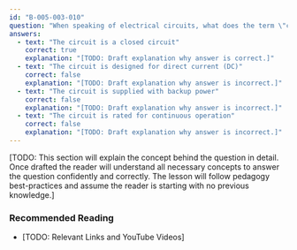 ```yaml
---
id: "B-005-003-010"
question: "When speaking of electrical circuits, what does the term \"continuity\" mean?"
answers:
  - text: "The circuit is a closed circuit"
    correct: true
    explanation: "[TODO: Draft explanation why answer is correct.]"
  - text: "The circuit is designed for direct current (DC)"
    correct: false
    explanation: "[TODO: Draft explanation why answer is incorrect.]"
  - text: "The circuit is supplied with backup power"
    correct: false
    explanation: "[TODO: Draft explanation why answer is incorrect.]"
  - text: "The circuit is rated for continuous operation"
    correct: false
    explanation: "[TODO: Draft explanation why answer is incorrect.]"
---
```


[TODO: This section will explain the concept behind the question in detail. Once drafted the reader will understand all necessary concepts to answer the question confidently and correctly. The lesson will follow pedagogy best-practices and assume the reader is starting with no previous knowledge.]

### Recommended Reading

- [TODO: Relevant Links and YouTube Videos]
